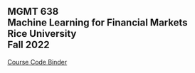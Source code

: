 ## MGMT 638<br>Machine Learning for Financial Markets<br>Rice University<br>Fall 2022

[Course Code Binder](https://mybinder.org/v2/gh/kerryback/2022-638-binder.git/HEAD)



